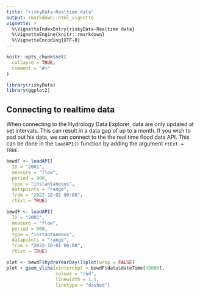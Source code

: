 ```yaml
---
title: "riskyData-Realtime data"
output: rmarkdown::html_vignette
vignette: >
  %\VignetteIndexEntry{riskyData-Realtime data}
  %\VignetteEngine{knitr::rmarkdown}
  %\VignetteEncoding{UTF-8}
---
```


```r
knitr::opts_chunk$set(
  collapse = TRUE,
  comment = "#>"
)
```

```r
library(riskyData)
library(ggplot2)
```

## Connecting to realtime data

When connecting to the Hydrology Data Explorer, data are only updated at set intervals. This can result in a data gap of up to a month. If you wish to pad out his data, we can connect to the the real time flood data API. This can be done in the `loadAPI()` function by adding the argument `rtExt = TRUE`.

```r
bewdF <- loadAPI(
  ID = "2001",
  measure = "flow",
  period = 900,
  type = "instantaneous",
  datapoints = "range",
  from = "2022-10-01 00:00", 
  rtExt = TRUE)
```

```r
bewdF <- loadAPI(
  ID = "2001",
  measure = "flow",
  period = 900,
  type = "instantaneous",
  datapoints = "range",
  from = "2022-10-01 00:00", 
  rtExt = TRUE)
```


```r
plot <- bewdF$hydroYearDay()$plot(wrap = FALSE)
plot + geom_vline(xintercept = bewdF$data$dateTime[39000],
                  colour = "red", 
                  linewidth = 1.1,
                  linetype = "dashed")
```

